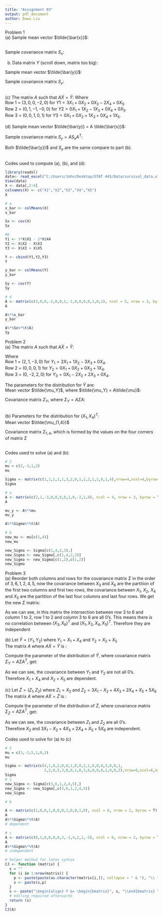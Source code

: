 ---
title: "Assignment 03"
output: pdf_document
author: Dawu Liu
---
Problem 1 \
(a) Sample mean vector $\tilde{\bar{x}}$:

\begin{align}
  \tilde{\bar{x}} &= \begin{pmatrix}
  63.24528 \\
  252.50943 \\
  239.79245 \\
  165.43396 \\
  35.69811 \\
  \end{pmatrix}
\end{align}
\
Sample covariance matrix $S_x$:

\begin{align} 
  S_x &= \begin{bmatrix}
  103.150217706821 & -250.511973875181 & -302.178882438316 & -156.089259796807 & -59.0399129172714 \\  -250.511973875181 & 38379.2162554427 & 10171.1654571843 & 19321.8708272859 & 315.791364296081 \\  -302.178882438316 & 10171.1654571843 & 33212.9753265602 & 4627.84179970972 & 1328.76306240929 \\  -156.089259796807 & 19321.8708272859 & 4627.84179970972 & 19363.9042089985 & 366.960449927431 \\  -59.0399129172714 & 315.791364296081 & 1328.76306240929 & 366.960449927431 & 369.176342525399 \\
  \end{bmatrix} 
\end{align}

(b) Data matrix $Y$ (scroll down, matrix too big):

\begin{align} 
  Y &= \begin{bmatrix}
  -65 & -140 & 302 \\  183 & -20 & 80 \\  148 & -124 & 185 \\  108 & 27 & 30 \\  -325 & 232 & 244 \\  191 & -91 & 162 \\  70 & -253 & 350 \\  6 & 18 & 95 \\  -108 & -215 & 413 \\  -449 & 71 & 297 \\  -541 & 266 & 185 \\  74 & 9 & 105 \\  -624 & 327 & 152 \\  166 & -64 & 104 \\  -744 & 352 & 156 \\  -30 & 198 & 61 \\  -38 & 24 & 191 \\  110 & -50 & 151 \\  131 & -26 & 114 \\  -13 & 125 & 48 \\  41 & -109 & 294 \\  -102 & 50 & 136 \\  156 & -50 & 114 \\  -271 & 154 & 101 \\  -54 & 38 & 127 \\  129 & -243 & 354 \\  -243 & 57 & 253 \\  -42 & -44 & 310 \\  74 & -115 & 522 \\  -231 & -273 & 527 \\  -100 & -114 & 351 \\  -864 & 393 & 160 \\  -854 & -124 & 668 \\  -30 & 154 & 322 \\  18 & 258 & 165 \\  -502 & -276 & 683 \\  -510 & 335 & 65 \\  -138 & -36 & 230 \\  -18 & -53 & 182 \\  191 & -629 & 682 \\  -434 & 121 & 242 \\  44 & -237 & 460 \\  -227 & 397 & 92 \\  -703 & 324 & 613 \\  -2 & -25 & 153 \\  -40 & 256 & 142 \\  -234 & -404 & 725 \\  197 & -127 & 423 \\  -3 & 161 & 424 \\  -227 & 56 & 182 \\  31 & -204 & 534 \\  -349 & 571 & 318 \\  -433 & -254 & 622 \\
  \end{bmatrix} 
\end{align}

Sample mean vector $\tilde{\bar{y}}$:

\begin{align}
  \tilde{\bar{y}} &= \begin{pmatrix}
  -141.13208 \\
  12.71698 \\
  275.49057 \\
  \end{pmatrix}
\end{align}

Sample covariance matrix $S_y$:

\begin{align} 
  S_y &= \begin{bmatrix}
  80257.0399129173 & -29233.057329463 & -11073.2608853411 \\  -29233.057329463 & 51249.8606676343 & -24054.7815674891 \\  -11073.2608853411 & -24054.7815674891 & 36239.6777939042 \\
  \end{bmatrix} 
\end{align}
\
(c) 
The matrix $A$ such that $A\tilde{X}=\tilde{Y}$:
\begin{align}
  A &= \begin{bmatrix}
  3 & 0 & 0 & -2 & 0 \\
  0 & 1 & -1 & 0 & 0 \\
  0 & 0 & 1 & 0 & 1 \\
  \end{bmatrix}
\end{align}
Where\
Row 1 = $(3, 0, 0, -2, 0)$ for $Y1 =  3X_1 + 0X_2 + 0X_3 - 2X_4 + 0X_5$. \
Row 2 = $(0, 1, -1, -0,0)$ for $Y2 =  0X_1 + 1X_2 - 1X_3 + 0X_4 + 0X_5$. \
Row 3 = $(0, 0, 1, 0, 1 )$ for $Y3 =  0X_1 + 0X_2 + 1X_3 + 0X_4 + 1X_5$. \
\
(d) Sample mean vector $\tilde{\bar{y}} = A \tilde{\bar{x}}$:

\begin{align}
  \tilde{\bar{y}} &= \begin{pmatrix}
  -141.13208 \\
  12.71698 \\
  275.49057 \\
  \end{pmatrix}
\end{align}

Sample covariance matrix $S_y = AS_xA^T$:

\begin{align} 
  S_y &= \begin{bmatrix}
  80257.0399129173 & -29233.057329463 & -11073.2608853411 \\  -29233.057329463 & 51249.8606676343 & -24054.7815674891 \\  -11073.2608853411 & -24054.7815674891 & 36239.6777939042 \\
  \end{bmatrix} 
\end{align}

Both $\tilde{\bar{y}}$ and $S_y$ are the same compare to part (b). \

\
Codes used to compute (a), (b), and (d):

```{r}
library(readxl)
data<- read_excel("C:/Users/John/Desktop/STAT 445/Data/survival_data.xlsx", col_names = F)
View(data)
X <- data[,2:6]
colnames(X) <- c("X1","X2","X3","X4","X5")
X

# a
x_bar <- colMeans(X)
x_bar

Sx <- cov(X)
Sx

#b
Y1 <- 3*X$X1 - 2*X$X4
Y2 <- X$X2 - X$X3
Y3 <- X$X3 + X$X5

Y <- cbind(Y1,Y2,Y3)
Y

y_bar <- colMeans(Y)
y_bar

Sy <- cov(Y)
Sy 

# d
A <- matrix(c(3,0,0,-2,0,0,1,-1,0,0,0,0,1,0,1), ncol = 5, nrow = 3, byrow = T)
A

A%*%x_bar
y_bar

A%*%Sx%*%t(A)
Sy

```
\newpage
Problem 2\
(a) The matrix $A$ such that $A\tilde{X}=\tilde{Y}$:

\begin{align}
  A &= \begin{bmatrix}
  2 & 1 & -3 & 0 \\
  0 & 0 & 0 & 1 \\
  0 & -2 & 2 & 0 \\
  \end{bmatrix}
\end{align}


Where\
Row 1 = $(2,1,-3,0)$ for $Y_1 =  2X_1 + 1X_2 - 3X_3 + 0X_4$. \
Row 2 = $(0,0, 0,1)$ for $Y_2 =  0X_1 + 0X_2 + 0X_3 + 1X_4$. \
Row 3 = $(0,-2,2,0)$ for $Y_3 =  0X_1 - 2X_2 + 2X_3 + 0X_4$. \

The parameters for the distribution for $\tilde{Y}$ are: \
Mean vector $\tilde{\mu_Y}$, where $\tilde{\mu_Y} = A\tilde{\mu}$:
\begin{align}
  \tilde{\mu_Y} &= \begin{pmatrix}
  -2 \\
  2 \\
  8 \\
  \end{pmatrix}
\end{align}

Covariance matrix $\Sigma_Y$, where $\Sigma_Y = A\Sigma A$:

\begin{align}
  \Sigma_Y &= \begin{bmatrix}
  5 & -1 & -2 \\  -1 & 4 & 2 \\  -2 & 2 & 4 \\
  \end{bmatrix}
\end{align}

\
(b)
Parameters for the distribution for $(X_1,X_4)^T$: \
Mean vector $\tilde{\mu_{1,4}}$

\begin{align}
  \tilde{\mu_{1,4}} &= \begin{pmatrix}
  \mu_1 \\ \mu_4 \\
  \end{pmatrix}  = \begin{pmatrix}
  2 \\ 2 \\
  \end{pmatrix}
\end{align}

Covariance matrix $\Sigma_{1,4}$, which is formed by the values on the four corners of matrix $\Sigma$

\begin{align} 
  \Sigma_{1,4} &= \begin{bmatrix}  
  1 & 1 \\  1 & 4 \\
  \end{bmatrix} 
\end{align}
\
Codes used to solve (a) and (b):
```{r}
# 2
mu = c(2,-3,1,2)
mu

Sigma <- matrix(c(1,1,1,1,1,3,2,0,1,2,2,1,1,0,1,4),nrow=4,ncol=4,byrow=T)
Sigma

# a
A <- matrix(c(2,1,-3,0,0,0,0,1,0,-2,2,0), ncol = 4, nrow = 3, byrow = T)
A

mu_y <- A%*%mu
mu_y

A%*%Sigma%*%t(A)

# b
new_mu <- mu[c(1,4)]
new_mu

new_Sigma <- Sigma[c(1,4,2,3),]
new_Sigma <- new_Sigma[,c(1,4,2,3)]
new_Sigma <- new_Sigma[c(1,2),c(1,2)]
new_Sigma

```



\newpage
Problem 3 \
(a)
Reorder both columns and rows for the covariance matrix $\Sigma$ in the order of $3,6,1,2,4,5$, 
now the covariance between $X_3$ and $X_6$ are the partition of the first two columns and first two rows,
the covariance between $X_1$, $X_2$, $X_4$ and $X_5$ are the partition of the last four columns and last four rows.
We get the new $\Sigma$ matrix:

\begin{align} 
  \Sigma &= \begin{bmatrix}
  3 & 1 & 0 & 0 & 0 & 0 \\  1 & 2 & 0 & 0 & 0 & 0 \\  0 & 0 & 4 & 1 & 2 & 0 \\  0 & 0 & 1 & 8 & 2 & 1 \\  0 & 0 & 2 & 2 & 5 & 3 \\  0 & 0 & 0 & 1 & 3 & 6 \\
  \end{bmatrix} 
\end{align}

As we can see, in this matrix the intersection between row 3 to 6 and column 1 to 2, row 1 to 2 and column 3 to 6 are all 0's.
This means there is no correlation between $(X_3, X_6)^T$ and $(X_1, X_2, X_4, X_5)^T$. Therefore they are independent 
\
\
(b) Let $\tilde{Y} = (Y_1, Y_2)$ where $Y_1 = X_1 + X_4$ and $Y_2 = X_2 + X_5$ \
The matrix $A$ where $A\tilde{X}=\tilde{Y}$ is :

\begin{align}
  A &= \begin{bmatrix}
  1 & 0 & 0 & 1 & 0 & 0 \\  0 & 1 & 0 & 0 & 1 & 0 \\
  \end{bmatrix}
\end{align}

Compute the parameter of the distribution of $\tilde{Y}$, where covariance matrix $\Sigma_Y=A\Sigma A^T$, get:

\begin{align}
  \Sigma_Y &= \begin{bmatrix}
  13 & 6 \\  6 & 16 \\
  \end{bmatrix}
\end{align}

As we can see, the covariance between $Y_1$ and $Y_2$ are not all 0's. \
Therefore $X_1 + X_4$ and $X_2 + X_5$ are dependent.
\
\
(c) Let $\tilde{Z} = (Z_1, Z_2)$ where $Z_1 = X_2$ and $Z_2 = 3X_1 - X_2 + 4X_3 +2X_4 + X_5 + 5X_6$\
The matrix $A$ where $A\tilde{X}=\tilde{Z}$ is :
\begin{align}
  A &= \begin{bmatrix}
  0 & 1 & 0 & 0 & 0 & 0 \\  3 & -1 & 4 & 2 & 1 & -5 \\
  \end{bmatrix}
\end{align}

Compute the parameter of the distribution of $\tilde{Z}$, where covariance matrix $\Sigma_Z=A\Sigma A^T$, get:

\begin{align}
  \Sigma_Z &= \begin{bmatrix}
  8 & 0 \\  0 & 148 \\
  \end{bmatrix}
\end{align}

As we can see, the covariance between $Z_1$ and $Z_2$ are all 0's. \
Therefore $X_2$ and $3X_1 - X_2 + 4X_3 +2X_4 + X_5 + 5X_6$ are independent.

\newpage
Codes used to solve for (a) to (c)

```{r}
# 3
mu = c(3,-2,5,1,0,2)
mu

Sigma <- matrix(c(4,1,0,2,0,0,1,8,0,2,1,0,0,0,3,0,0,1,
                  2,2,0,5,3,0,0,1,0,3,6,0,0,0,1,0,0,2),nrow=6,ncol=6,byrow=T)
Sigma
# a
new_Sigma <- Sigma[c(3,6,1,2,4,5),]
new_Sigma <- new_Sigma[,c(3,6,1,2,4,5)]
new_Sigma

# b

A <- matrix(c(1,0,0,1,0,0,0,1,0,0,1,0), ncol = 6, nrow = 2, byrow = T)
A
A%*%Sigma%*%t(A)
# dependent

# c 
A <- matrix(c(0,1,0,0,0,0,3,-1,4,2,1,-5), ncol = 6, nrow = 2, byrow = T)
A
A%*%Sigma%*%t(A)
# independent

```
```{r}

# helper method for latex syntax
CJ <- function (matrix) {
  s = ""
  for (i in 1:nrow(matrix)) {
    p <- paste(paste(as.character(matrix[i,]), collapse = " & "), "\\ ")
    s <- paste(s,p)
  }
  s <- paste("\begin{align} Y &= \begin{bmatrix}", s, "\\end{bmatrix} \\end{align}")
  # editing required afterwards
  return (s)
}
CJ(A)
```




